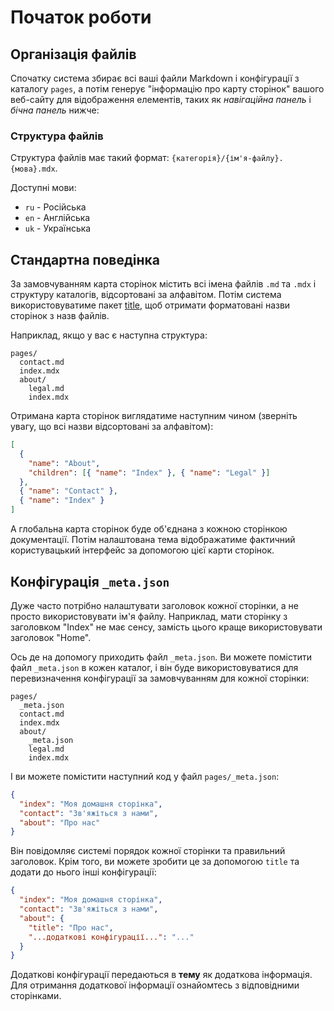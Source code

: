 # Початок роботи

## Організація файлів

Спочатку система збирає всі ваші файли Markdown і конфігурації з каталогу `pages`, а потім генерує "інформацію про карту сторінок" вашого веб-сайту для відображення елементів, таких як _навігаційна панель_ і _бічна панель_ нижче:

### Структура файлів

Структура файлів має такий формат: `{категорія}/{ім'я-файлу}.{мова}.mdx`.

Доступні мови:

- `ru` - Російська
- `en` - Англійська
- `uk` - Українська

## Стандартна поведінка

За замовчуванням карта сторінок містить всі імена файлів `.md` та `.mdx` і структуру каталогів, відсортовані за алфавітом. Потім система використовуватиме пакет [title](https://github.com/vercel/title), щоб отримати форматовані назви сторінок з назв файлів.

Наприклад, якщо у вас є наступна структура:

```text
pages/
  contact.md
  index.mdx
  about/
    legal.md
    index.mdx
```

Отримана карта сторінок виглядатиме наступним чином (зверніть увагу, що всі назви відсортовані за алфавітом):

```json
[
  {
    "name": "About",
    "children": [{ "name": "Index" }, { "name": "Legal" }]
  },
  { "name": "Contact" },
  { "name": "Index" }
]
```

А глобальна карта сторінок буде об'єднана з кожною сторінкою документації. Потім налаштована тема відображатиме фактичний користувацький інтерфейс за допомогою цієї карти сторінок.

## Конфігурація `_meta.json`

Дуже часто потрібно налаштувати заголовок кожної сторінки, а не просто використовувати ім'я файлу. Наприклад, мати сторінку з заголовком "Index" не має сенсу, замість цього краще використовувати заголовок "Home".

Ось де на допомогу приходить файл `_meta.json`. Ви можете помістити файл `_meta.json` в кожен каталог, і він буде використовуватися для перевизначення конфігурації за замовчуванням для кожної сторінки:

```text
pages/
  _meta.json
  contact.md
  index.mdx
  about/
    _meta.json
    legal.md
    index.mdx
```

І ви можете помістити наступний код у файл `pages/_meta.json`:

```json filename="pages/_meta.json"
{
  "index": "Моя домашня сторінка",
  "contact": "Зв'яжіться з нами",
  "about": "Про нас"
}
```

Він повідомляє системі порядок кожної сторінки та правильний заголовок. Крім того, ви можете зробити це за допомогою `title` та додати до нього інші конфігурації:

```json filename="pages/_meta.json"
{
  "index": "Моя домашня сторінка",
  "contact": "Зв'яжіться з нами",
  "about": {
    "title": "Про нас",
    "...додаткові конфігурації...": "..."
  }
}
```

Додаткові конфігурації передаються в **тему** як додаткова інформація. Для отримання додаткової інформації ознайомтесь з відповідними сторінками.
